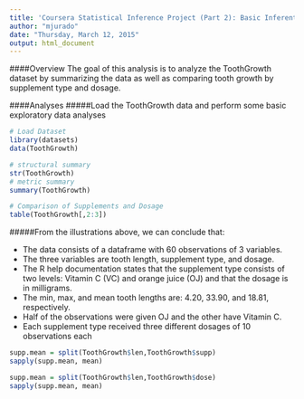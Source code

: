 ```yaml
---
title: 'Coursera Statistical Inference Project (Part 2): Basic Inferential Data Analysis'
author: "mjurado"
date: "Thursday, March 12, 2015"
output: html_document
---
```


####Overview
The goal of this analysis is to analyze the ToothGrowth dataset by summarizing the data as well as comparing tooth growth by supplement type and dosage.

####Analyses
#####Load the ToothGrowth data and perform some basic exploratory data analyses 

```r
# Load Dataset
library(datasets)
data(ToothGrowth)

# structural summary
str(ToothGrowth)
# metric summary
summary(ToothGrowth)

# Comparison of Supplements and Dosage
table(ToothGrowth[,2:3])
```

#####From the illustrations above, we can conclude that:

* The data consists of a dataframe with 60 observations of 3 variables.
* The three variables are tooth length, supplement type, and dosage.
* The R help documentation states that the supplement type consists of two levels: Vitamin C (VC) and orange juice (OJ) and that the dosage is in milligrams.
* The min, max, and mean tooth lengths are: 4.20, 33.90, and 18.81, respectively.
* Half of the observations were given OJ and the other have Vitamin C.
* Each supplement type received three different dosages of 10 observations each

```r
supp.mean = split(ToothGrowth$len,ToothGrowth$supp)
sapply(supp.mean, mean)

supp.mean = split(ToothGrowth$len,ToothGrowth$dose)
sapply(supp.mean, mean)
```




